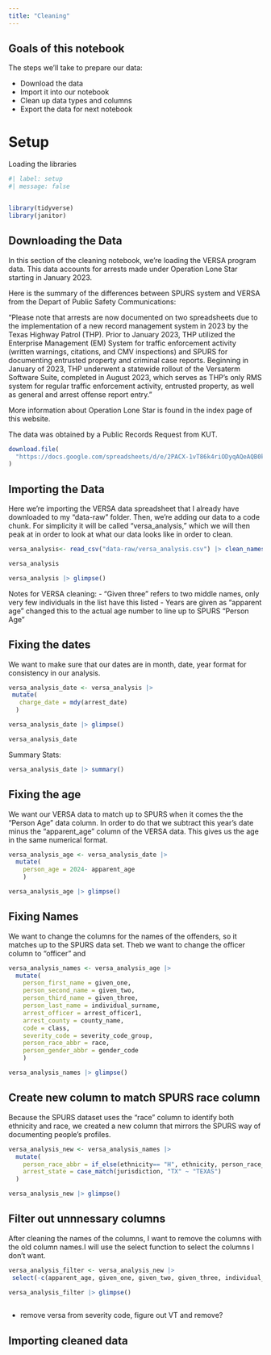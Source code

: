 ```yaml
---
title: "Cleaning"
---
```


## Goals of this notebook

The steps we'll take to prepare our data:

- Download the data
- Import it into our notebook
- Clean up data types and columns
- Export the data for next notebook

# Setup 

Loading the libraries 

```r
#| label: setup
#| message: false


library(tidyverse)
library(janitor)
```

## Downloading the Data 

In this section of the cleaning notebook, we're loading the VERSA program data. This data accounts for arrests made under Operation Lone Star starting in January 2023. 

Here is the summary of the differences between SPURS system and VERSA from the Depart of Public Safety Communications: 

"Please note that arrests are now documented on two spreadsheets due to the implementation of a new record management system in 2023 by the Texas Highway Patrol (THP). Prior to January 2023, THP utilized the Enterprise Management (EM) System for traffic enforcement activity (written warnings, citations, and CMV inspections) and SPURS for documenting entrusted property and criminal case reports. Beginning in January of 2023, THP underwent a statewide rollout of the Versaterm Software Suite, completed in August 2023, which serves as THP’s only RMS system for regular traffic enforcement activity, entrusted property, as well as general and arrest offense report entry." 

More information about Operation Lone Star is found in the index page of this website. 

The data was obtained by a Public Records Request from KUT. 

```r
download.file(
  "https://docs.google.com/spreadsheets/d/e/2PACX-1vT86k4riODyqAQeAQB0kB7NJlXDBQSJu19cUzNdJNZzUUXFLWuQHl5rmWZfXicGl2zqzztB6Hx8Gl-x/pub?output=csv","data-raw/versa_analysis.csv", mode = "wb"
)
```

## Importing the Data 

Here we're importing the VERSA data spreadsheet that I already have downloaded to my "data-raw" folder. Then, we're adding our data to a code chunk. For simplicity it will be called "versa_analysis," which we will then peak at in order to look at what our data looks like in order to clean. 


```r
versa_analysis<- read_csv("data-raw/versa_analysis.csv") |> clean_names()

versa_analysis
```

```r
versa_analysis |> glimpse()
```


Notes for VERSA cleaning: 
- "Given three" refers to two middle names, only very few individuals in the list have this listed 
- Years are given as "apparent age" changed this to the actual age number to line up to SPURS "Person Age" 

## Fixing the dates 

We want to make sure that our dates are in month, date, year format for consistency in our analysis. 

```r
versa_analysis_date <- versa_analysis |>
 mutate(
   charge_date = mdy(arrest_date)
  )

versa_analysis_date |> glimpse()
```

```r
versa_analysis_date
```

Summary Stats: 

```r
versa_analysis_date |> summary()
```


## Fixing the age 

We want our VERSA data to match up to SPURS when it comes the the "Person Age" data column. In order to do that we subtract this year's date minus the "apparent_age" column of the VERSA data. This gives us the age in the same numerical format.

```r
versa_analysis_age <- versa_analysis_date |>
  mutate(
    person_age = 2024- apparent_age
    )

versa_analysis_age |> glimpse()
```

## Fixing Names 
We want to change the columns for the names of the offenders, so it matches up to the SPURS data set. Theb we want to change the officer column to "officer" and 

```r
versa_analysis_names <- versa_analysis_age |>
  mutate(
    person_first_name = given_one, 
    person_second_name = given_two, 
    person_third_name = given_three, 
    person_last_name = individual_surname,
    arrest_officer = arrest_officer1, 
    arrest_county = county_name, 
    code = class,
    severity_code = severity_code_group, 
    person_race_abbr = race, 
    person_gender_abbr = gender_code
    )

versa_analysis_names |> glimpse()
```

## Create new column to match SPURS race column 

Because the SPURS dataset uses the "race" column to identify both ethnicity and race, we created a new column that mirrors the SPURS way of documenting people's profiles. 

```r
versa_analysis_new <- versa_analysis_names |>
  mutate(
    person_race_abbr = if_else(ethnicity== "H", ethnicity, person_race_abbr), 
    arrest_state = case_match(jurisdiction, "TX" ~ "TEXAS")
  )

versa_analysis_new |> glimpse()

```


## Filter out unnnessary columns 

After cleaning the names of the columns, I want to remove the columns with the old column names.I will use the select function to select the columns I don't want. 

```r
versa_analysis_filter <- versa_analysis_new |>
 select(-c(apparent_age, given_one, given_two, given_three, individual_surname, arrest_officer1, jurisdiction, county_name, arrest_date, statute, class, severity_code_group, race, gender_code))

versa_analysis_filter |> glimpse()
  
```

 
- remove versa from severity code, figure out VT and remove? 

## Importing cleaned data 

```r
 
```



